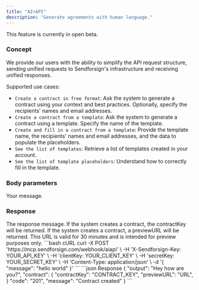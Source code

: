 ```yaml
---
title: "AI+API"
description: "Generate agreements with human language."
---
```


<Note>This feature is currently in open beta.</Note>

### Concept

We provide our users with the ability to simplify the API request structure, sending unified requests 
to Sendforsign's infrastructure and receiving unified responses.

Supported use cases:
- `Create a contract in free format`: Ask the system to generate a contract using your context and best practices. Optionally, specify the recipients' names and email addresses.
- `Create a contract from a template`: Ask the system to generate a contract using a template. Specify the name of the template.
- `Create and fill in a contract from a template`: Provide the template name, the recipients' names and email addresses, and the data to populate the placeholders.
- `See the list of templates`: Retrieve a list of templates created in your account.
- `See the list of template placeholders`: Understand how to correctly fill in the template.

### Body parameters

<ParamField body="message" type="string" required>
  Your message.
</ParamField>

### Response

<ResponseField name="output" type="string">
  The response message.
</ResponseField>

<ResponseField name="contractKey" type="string">
  If the system creates a contract, the contractKey will be returned.
</ResponseField>

<ResponseField name="previewURL" type="string">
  If the system creates a contract, a previewURL will be returned. This URL is valid for 30 minutes and is intended for preview purposes only.
</ResponseField>

<RequestExample>
```bash cURL
curl -X POST 'https://mcp.sendforsign.com/webhook/aiapi' \
     -H 'X-Sendforsign-Key: YOUR_API_KEY' \
     -H 'clientKey: YOUR_CLIENT_KEY' \
     -H 'secretKey: YOUR_SECRET_KEY' \
     -H 'Content-Type: application/json' \
     -d '{
    "message": "hello world"
}'
```
</RequestExample>

<ResponseExample>
```json Response
{
    "output": "Hey how are you?",
    "contract": {
      "contractKey": "CONTRACT_KEY",
      "previewURL": "URL",
    }
    "code": "201",
    "message": "Contract created"
}
```
</ResponseExample>
